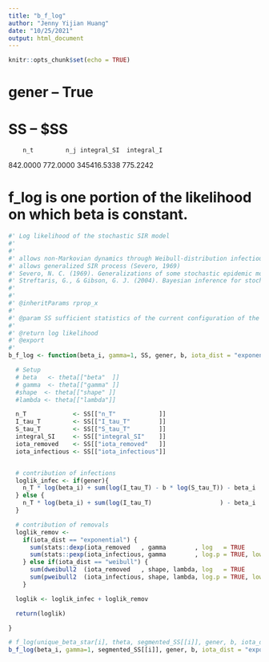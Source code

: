 ```yaml
---
title: "b_f_log"
author: "Jenny Yijian Huang"
date: "10/25/2021"
output: html_document
---
```


```r
knitr::opts_chunk$set(echo = TRUE)
```

# gener -- True
# SS -- $SS
        n_t         n_j integral_SI  integral_I 
   842.0000    772.0000 345416.5338    775.2242 
   
# f_log is one portion of the likelihood on which beta is constant.
```r
#' Log likelihood of the stochastic SIR model
#'
#'
#' allows non-Markovian dynamics through Weibull-distribution infectious periods (Streftaris and Gibson, 2004)
#' allows generalized SIR process (Severo, 1969)
#' Severo, N. C. (1969). Generalizations of some stochastic epidemic models. Mathematical Biosciences, 4(3-4), 395-402.
#' Streftaris, G., & Gibson, G. J. (2004). Bayesian inference for stochastic epidemics in closed populations. Statistical Modelling, 4(1), 63-75.
#'
#'
#' @inheritParams rprop_x
#'
#' @param SS sufficient statistics of the current configuration of the latent data
#'
#' @return log likelihood
#' @export
#'   
b_f_log <- function(beta_i, gamma=1, SS, gener, b, iota_dist = "exponential") {

  # Setup
  # beta   <- theta[["beta"  ]]
  # gamma  <- theta[["gamma" ]]
  #shape  <- theta[["shape" ]]
  #lambda <- theta[["lambda"]]

  n_T             <- SS[["n_T"            ]]
  I_tau_T         <- SS[["I_tau_T"        ]]
  S_tau_T         <- SS[["S_tau_T"        ]]
  integral_SI     <- SS[["integral_SI"    ]]
  iota_removed    <- SS[["iota_removed"   ]]
  iota_infectious <- SS[["iota_infectious"]]


  # contribution of infections
  loglik_infec <- if(gener){
    n_T * log(beta_i) + sum(log(I_tau_T) - b * log(S_tau_T)) - beta_i  * integral_SI
  } else {
    n_T * log(beta_i) + sum(log(I_tau_T)                   ) - beta_i  * integral_SI
  }

  # contribution of removals
  loglik_remov <-
    if(iota_dist == "exponential") {
      sum(stats::dexp(iota_removed   , gamma        , log   = TRUE                    )) + # removals before t_end (observed)
      sum(stats::pexp(iota_infectious, gamma        , log.p = TRUE, lower.tail = FALSE))   # removals after  t_end (not observed)
    } else if(iota_dist == "weibull") {
      sum(dweibull2  (iota_removed   , shape, lambda, log   = TRUE                    )) +
      sum(pweibull2  (iota_infectious, shape, lambda, log.p = TRUE, lower.tail = FALSE))
    }

  loglik <- loglik_infec + loglik_remov

  return(loglik)

}
```

```r
# f_log(unique_beta_star[i], theta, segmented_SS[[i]], gener, b, iota_dist)
b_f_log(beta_i, gamma=1, segmented_SS[[i]], gener, b, iota_dist = "exponential")
```



